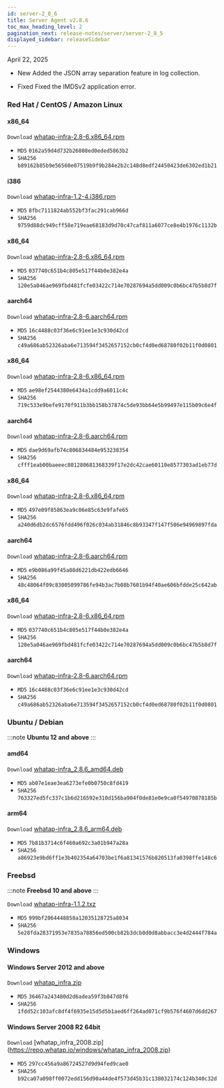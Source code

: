 ```yaml
---
id: server-2_8_6
title: Server Agent v2.8.6
toc_max_heading_level: 2
pagination_next: release-notes/server/server-2_8_5
displayed_sidebar: releaseSidebar
---
```


April 22, 2025

- <Status priority='1'>New</Status> Added the JSON array separation feature in log collection.

- <Status priority='0'>Fixed</Status> Fixed the IMDSv2 application error.

### Red Hat / CentOS / Amazon Linux

<Tabs>
<TabItem value="6Server6" label="6Server6 / 6" default>

#### x86_64

<code class='my'>Download</code> [whatap-infra-2.8-6.x86_64.rpm](https://repo.whatap.io/centos/6/x86_64/whatap-infra-2.8-6.x86_64.rpm)

- <code class='Beta'>MD5</code> `0162a59d4d732b26808ed0eded5863b2`
- <code class='Beta'>SHA256</code> `b89162b85b9e56560e07519b9f9b284e2b2c148d8edf24450423de6302ed1b21`

#### i386

<code class='my'>Download</code> [whatap-infra-1.2-4.i386.rpm](https://repo.whatap.io/centos/6/i386/whatap-infra-1.2-4.i386.rpm)

- <code class='Beta'>MD5</code> `8fbc7111824ab552bf3fac291cab966d`
- <code class='Beta'>SHA256</code> `9759d88dc949cff58e719eae68183d9d70c47caf811a6077ce8e4b1976c1132b`

</TabItem>
<TabItem value="7Server7" label="7Server7 / 7" default>

#### x86_64

<code class='my'>Download</code> [whatap-infra-2.8-6.x86_64.rpm](https://repo.whatap.io/centos/7/x86_64/whatap-infra-2.8-6.x86_64.rpm)

- <code class='Beta'>MD5</code> `037740c651b4c805e517f44b0e382e4a`
- <code class='Beta'>SHA256</code> `120e5a046ae969fbd481fcfe03422c714e70287694a5dd009c0b6bc47b5b8d7f`

#### aarch64

<code class='my'>Download</code> [whatap-infra-2.8-6.aarch64.rpm](https://repo.whatap.io/centos/7/aarch64/whatap-infra-2.8-6.aarch64.rpm)

- <code class='Beta'>MD5</code> `16c4488c03f36e6c91ee1e3c930d42cd`
- <code class='Beta'>SHA256</code> `c49a686ab52326aba6e713594f3452657152cb0cf4d0ed68780f02b11f0d0801`

</TabItem>
<TabItem value="8Server8" label="8Server8 / 8" default>

#### x86_64

<code class='my'>Download</code> [whatap-infra-2.8-6.x86_64.rpm](https://repo.whatap.io/centos/8/x86_64/whatap-infra-2.8-6.x86_64.rpm)

- <code class='Beta'>MD5</code> `ae98ef2544380e6434a1cdd9a6011c4c`
- <code class='Beta'>SHA256</code> `719c533e9befe9170f911b3bb158b37874c5de93bb64e5b99497e115b09c6e4f`

#### aarch64

<code class='my'>Download</code> [whatap-infra-2.8-6.aarch64.rpm](https://repo.whatap.io/centos/8/aarch64/whatap-infra-2.8-6.aarch64.rpm)

- <code class='Beta'>MD5</code> `dae9d69afb74c806834484e953238354`
- <code class='Beta'>SHA256</code> `cfff1eab00baeeec801280681368339f17e2dc42cae60110e8577303ad1eb77d`

</TabItem>
<TabItem value="9Server9" label="9Server9 / 9" default>

#### x86_64

<code class='my'>Download</code> [whatap-infra-2.8-6.x86_64.rpm](https://repo.whatap.io/centos/9/x86_64/whatap-infra-2.8-6.x86_64.rpm)

- <code class='Beta'>MD5</code> `497e09f85863ea9c06e85c63e9fafe65`
- <code class='Beta'>SHA256</code> `a240d6db2dc6576fdd496f026c034ab31846c8b93347f147f506e94969897fda`

#### aarch64

<code class='my'>Download</code> [whatap-infra-2.8-6.aarch64.rpm](https://repo.whatap.io/centos/9/aarch64/whatap-infra-2.8-6.aarch64.rpm)

- <code class='Beta'>MD5</code> `e9b086a99f45a08d6221db422edb6646`
- <code class='Beta'>SHA256</code> `48c48064f09c83005099786fe94b3ac7b08b7601b94f40ae606bfdde25c642ab`

</TabItem>
<TabItem value="amazonlinux2" label="amazonlinux2" default>

#### x86_64

<code class='my'>Download</code> [whatap-infra-2.8-6.x86_64.rpm](https://repo.whatap.io/centos/latest/x86_64/whatap-infra-2.8-6.x86_64.rpm)

- <code class='Beta'>MD5</code> `037740c651b4c805e517f44b0e382e4a`
- <code class='Beta'>SHA256</code> `120e5a046ae969fbd481fcfe03422c714e70287694a5dd009c0b6bc47b5b8d7f`

#### aarch64

<code class='my'>Download</code> [whatap-infra-2.8-6.aarch64.rpm](https://repo.whatap.io/centos/latest/aarch64/whatap-infra-2.8-6.aarch64.rpm)

- <code class='Beta'>MD5</code> `16c4488c03f36e6c91ee1e3c930d42cd`
- <code class='Beta'>SHA256</code> `c49a686ab52326aba6e713594f3452657152cb0cf4d0ed68780f02b11f0d0801`
</TabItem>

</Tabs>

### Ubuntu / Debian

:::note
**Ubuntu 12 and above**
:::

#### amd64

<code class='my'>Download</code> [whatap-infra_2.8.6_amd64.deb](https://repo.whatap.io/debian/unstable/whatap-infra_2.8.6_amd64.deb)

- <code class='Beta'>MD5</code> `ab07e1eae3ea6273efe0b0750c8fd419`
- <code class='Beta'>SHA256</code> `763327ed5fc337c1b6d216592e310d156ba904f0de81e0e9ca0f54970878185b`

#### arm64

<code class='my'>Download</code> [whatap-infra_2.8.6_arm64.deb](https://repo.whatap.io/debian/unstable/whatap-infra_2.8.6_arm64.deb)

- <code class='Beta'>MD5</code> `7b81b3714c6f460a692c3a01b947a28a`
- <code class='Beta'>SHA256</code> `a86923e9bd6ff1e3b402354a64703be1f6a81341576b820513fa0398ffe148c6`

### Freebsd

:::note
**Freebsd 10 and above**
:::

<code class='my'>Download</code> [whatap-infra-1.1.2.txz](https://repo.whatap.io/freebsd/10/whatap-infra-1.1.2.txz)

- <code class='Beta'>MD5</code> `999bf2064448858a12035128725a8034`
- <code class='Beta'>SHA256</code> `5e28fda28371953e7835a78856ed500cb82b3dcb0d0d8abbacc3e4d2444f784a`

### Windows

#### Windows Server 2012 and above

<code class='my'>Download</code> [whatap_infra.zip](https://repo.whatap.io/windows/whatap_infra.zip)

- <code class='Beta'>MD5</code> `36467a243480d2d6adea59f3b847d8f6`
- <code class='Beta'>SHA256</code> `1fdd52c103afc8df4f6935e15d5d5b1aed6ff264ad071cf9b576f4607d6dd267`

#### Windows Server 2008 R2 64bit

<code class='my'>Download</code> [whatap_infra_2008.zip] (https://repo.whatap.io/windows/whatap_infra_2008.zip)

- <code class='Beta'>MD5</code> `297cc456a9a86724527d9d94fed9cae0`
- <code class='Beta'>SHA256</code> `b92ca07a098ff0072edd156d90a44de4f573d45b31c138032174c124b340c32d`

